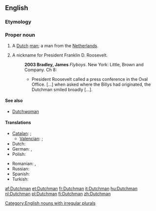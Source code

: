 ==English==

===Etymology===
{{suffix|Dutch|man}}

===Proper noun===
{{en-proper noun|Dutchmen}}

# A [[Dutch]] [[man]]; a man from the [[Netherlands]].
# {{US}} A nickname for President Franklin D. Roosevelt.
#: '''2003 Bradley, James''' ''Flyboys''. New York: Little, Brown and Company. Ch 8:
#:* President Roosevelt called a press conference in the Oval Office. [...] when asked where the Billys had originated, the Dutchman smiled broadly [...].
====See also====
*[[Dutchwoman]]

====Translations====
{{trans-top|a Dutch man}}
* [[Catalan]]: {{t-|ca|neerlandès|m}}; {{qualifier|dated}} {{t+|ca|holandès|m}}
** [[Valencian]]: {{t-|ca|neerlandés|m}}; {{qualifier|dated}} {{t-|ca|holandés|m}}
* Dutch: {{t+|nl|Nederlander|m}}
* German: {{t+|de|Niederländer|m}}, {{t-|de|Holländer|m}}
* Polish: {{t+|pl|Holender|m}}
{{trans-mid}}
* Romanian: {{t-|ro|olandez|m}}, {{t-|ro|olandezi|m|p}}
* Russian: {{t|ru|голландец|m|tr=gollándec|sc=Cyrl}}
* Spanish: {{t+|es|holandés|m}}
* Turkish: {{t+|tr|Hollandalı}}
{{trans-bottom}}

[[Category:English nouns with irregular plurals]]

[[af:Dutchman]]
[[et:Dutchman]]
[[fr:Dutchman]]
[[it:Dutchman]]
[[hu:Dutchman]]
[[nl:Dutchman]]
[[pl:Dutchman]]
[[fi:Dutchman]]
[[zh:Dutchman]]